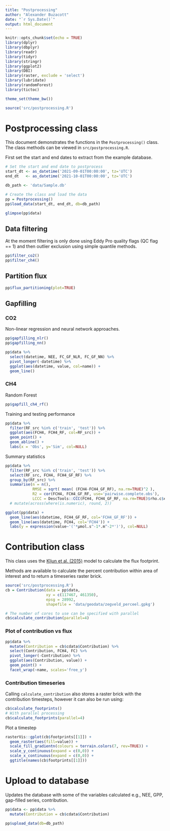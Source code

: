 ```yaml
---
title: "Postprocessing"
author: "Alexander Buzacott"
date: "`r Sys.Date()`"
output: html_document
---
```


```r
knitr::opts_chunk$set(echo = TRUE)
library(dplyr)
library(dbplyr)
library(readr)
library(tidyr)
library(stringr)
library(ggplot2)
library(DBI)
library(raster, exclude = 'select')
library(lubridate)
library(randomForest)
library(tictoc)

theme_set(theme_bw())

source('src/postprocessing.R')
```

# Postprocessing class

This document demonstrates the functions in the `Postprocessing()` class. The 
class methods can be viewed in `src/postprocessing.R`.

First set the start and end dates to extract from the example database.

```r
# Set the start and end date to postprocess
start_dt <- as_datetime('2021-09-01T00:00:00', tz='UTC')
end_dt   <- as_datetime('2021-10-01T00:00:00', tz='UTC')

db_path <- 'data/Sample.db'

# Create the class and load the data
pp = Postprocessing()
pp$load_data(start_dt, end_dt, db=db_path)

glimpse(pp$data)
```

## Data filtering

At the moment filtering is only done using Eddy Pro quality flags (QC flag == 1)
and then outlier exclusion using simple quantile methods.

```r
pp$filter_co2()
pp$filter_ch4()
```

## Partition flux

```r
pp$flux_partitioning(plot=TRUE)
```

## Gapfilling

### CO2

Non-linear regression and neural network approaches.

```r
pp$gapfilling_nlr()
pp$gapfilling_nn()
```

```r
pp$data %>% 
  select(datetime, NEE, FC_GF_NLR, FC_GF_NN) %>% 
  pivot_longer(-datetime) %>% 
  ggplot(aes(datetime, value, col=name)) +
  geom_line()
```

### CH4

Random Forest

```r
pp$gapfill_ch4_rf()
```

Training and testing performance

```r
pp$data %>% 
  filter(RF_src %in% c('train', 'test')) %>% 
  ggplot(aes(FCH4, FCH4_RF, col=RF_src)) + 
  geom_point() +
  geom_abline() +
  labs(x = 'Obs', y='Sim', col=NULL)
```

Summary statistics

```r
pp$data %>% 
  filter(RF_src %in% c('train', 'test')) %>% 
  select(RF_src, FCH4, FCH4_GF_RF) %>% 
  group_by(RF_src) %>% 
  summarise(n = n(),
            RMSE = sqrt( mean( (FCH4-FCH4_GF_RF), na.rm=TRUE)^2 ),
            R2 = cor(FCH4, FCH4_GF_RF, use='pairwise.complete.obs'),
            LCCC = DescTools::CCC(FCH4, FCH4_GF_RF, na.rm=TRUE)$rho.c$est)# %>% 
  # mutate(across(where(is.numeric), round, 2))
```

```r
ggplot(pp$data) +
  geom_line(aes(datetime, FCH4_GF_RF, col='FCH4_GF_RF')) +
  geom_line(aes(datetime, FCH4, col='FCH4')) +
  labs(y = expression(value~'('*µmol.s^-1*.m^-2*')'), col=NULL)
```

# Contribution class

This class uses the [Kljun et al. (2015)](https://doi.org/10.5194/gmd-8-3695-2015) 
model to calculate the flux footprint. 

Methods are available to calculate the percent contribution within area of
interest and to return a timeseries raster brick.

```r
source('src/postprocessing.R')
cb = Contribution(data = pp$data,
                  xy = c(117467, 461350),
                  epsg = 28992,
                  shapefile = 'data/geodata/zegveld_perceel.gpkg')
```


```r
# The number of cores to use can be specified with parallel
cb$calculate_contribution(parallel=4)
```

### Plot of contribution vs flux

```r
pp$data %>% 
  mutate(Contribution = cb$cdata$Contribution) %>% 
  select(Contribution, FCH4, FC) %>% 
  pivot_longer(-Contribution) %>% 
  ggplot(aes(Contribution, value)) +
  geom_point() +
  facet_wrap(~name, scales='free_y')
```

### Contribution timeseries

Calling `calculate_contribution` also stores a raster brick with the
contribution timesteps, however it can also be run using:

```r
cb$calculate_footprints()
# With parallel processing
cb$calculate_footprints(parallel=4)
```

Plot a timestep 

```r
rasterVis::gplot(cb$footprints[[1]]) +
  geom_raster(aes(fill=value)) +
  scale_fill_gradientn(colours = terrain.colors(7, rev=TRUE)) +
  scale_y_continuous(expand = c(0,0)) +
  scale_x_continuous(expand = c(0,0)) +
  ggtitle(names(cb$footprints[[1]]))
```

# Upload to database

Updates the database with some of the variables calculated e.g., NEE, GPP, 
gap-filled series, contribution.

```r
pp$data <- pp$data %>% 
  mutate(Contribution = cb$cdata$Contribution)

pp$upload_data(db=db_path)
```
